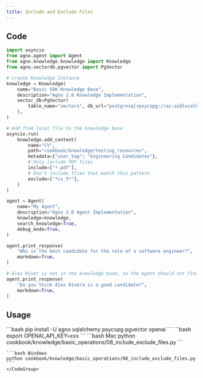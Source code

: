 ```yaml
---
title: Include and Exclude Files
---
```



## Code

```python 08_include_exclude_files.py
import asyncio
from agno.agent import Agent
from agno.knowledge.knowledge import Knowledge
from agno.vectordb.pgvector import PgVector

# Create Knowledge Instance
knowledge = Knowledge(
    name="Basic SDK Knowledge Base",
    description="Agno 2.0 Knowledge Implementation",
    vector_db=PgVector(
        table_name="vectors", db_url="postgresql+psycopg://ai:ai@localhost:5532/ai"
    ),
)

# Add from local file to the knowledge base
asyncio.run(
    knowledge.add_content(
        name="CV",
        path="cookbook/knowledge/testing_resources",
        metadata={"user_tag": "Engineering Candidates"},
        # Only include PDF files
        include=["*.pdf"],
        # Don't include files that match this pattern
        exclude=["*cv_5*"],
    )
)

agent = Agent(
    name="My Agent",
    description="Agno 2.0 Agent Implementation",
    knowledge=knowledge,
    search_knowledge=True,
    debug_mode=True,
)

agent.print_response(
    "Who is the best candidate for the role of a software engineer?",
    markdown=True,
)

# Alex River is not in the knowledge base, so the Agent should not find any information about him
agent.print_response(
    "Do you think Alex Rivera is a good candidate?",
    markdown=True,
)
```

## Usage

<Steps>
  <Step title="Install libraries">
    ```bash
    pip install -U agno sqlalchemy psycopg pgvector openai    
    ```
  </Step>

  <Step title="Set environment variables">
    ```bash
    export OPENAI_API_KEY=xxx
    ```
  </Step>

  <Snippet file="run-pgvector-step.mdx" />


  <Step title="Run the example">
    <CodeGroup>
    ```bash Mac
    python cookbook/knowledge/basic_operations/08_include_exclude_files.py
    ```

    ```bash Windows
    python cookbook/knowledge/basic_operations/08_include_exclude_files.py
    ```
    </CodeGroup>
  </Step>
</Steps>

